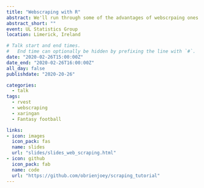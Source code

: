```yaml
---
title: "Webscraping with R"
abstract: We'll run through some of the advantages of webscrpaing ones own data alongide some examples using the R language to scrape a variety of data sources.
abstract_short: ""
event: UL Statistics Group
location: Limerick, Ireland

# Talk start and end times.
#   End time can optionally be hidden by prefixing the line with `#`.
date: "2020-02-26T15:00:00Z"
date_end: "2020-02-26T16:00:00Z"
all_day: false
publishdate: "2020-20-26"

categories:
  - talk
tags:
  - rvest
  - webscraping
  - xaringan
  - Fantasy football

links:
- icon: images
  icon_pack: fas
  name: slides
  url: "slides/slides_web_scraping.html"
- icon: github
  icon_pack: fab
  name: code
  url: "https://github.com/obrienjoey/scraping_tutorial"
---
```


